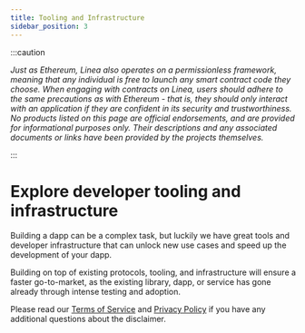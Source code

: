 ```yaml
---
title: Tooling and Infrastructure
sidebar_position: 3
---
```


:::caution

_Just as Ethereum, Linea also operates on a permissionless framework, meaning that any individual is free to launch any smart contract code they choose. When engaging with contracts on Linea, users should adhere to the same precautions as with Ethereum - that is, they should only interact with an application if they are confident in its security and trustworthiness. No products listed on this page are official endorsements, and are provided for informational purposes only. Their descriptions and any associated documents or links have been provided by the projects themselves._

:::

# Explore developer tooling and infrastructure

Building a dapp can be a complex task, but luckily we have great tools and developer infrastructure that can unlock new use cases and speed up the development of your dapp.

Building on top of existing protocols, tooling, and infrastructure will ensure a faster go-to-market, as the existing library, dapp, or service has gone already through intense testing and adoption.

Please read our [Terms of Service](https://linea.build/terms-of-service) and [Privacy Policy](https://consensys.io/privacy-policy/) if you have any additional questions about the disclaimer.


<DocCardList />
